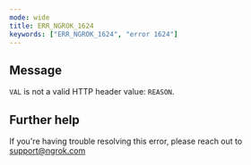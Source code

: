 ```yaml
---
mode: wide
title: ERR_NGROK_1624
keywords: ["ERR_NGROK_1624", "error 1624"]
---
```


## Message

`VAL` is not a valid HTTP header value: `REASON`.

## Further help

If you're having trouble resolving this error, please reach out to [support@ngrok.com](mailto:support@ngrok.com?subject=Help%20with%20ERR_NGROK_1624)
